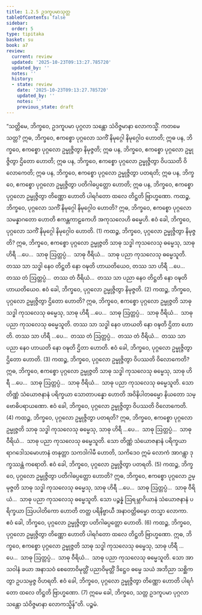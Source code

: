```yaml
---
title: 1.2.5 ဥဒကူပမာသုတ္တ
tableOfContents: false
sidebar:
  order: 5
type: tipitaka
basket: su
book: a7
review:
  current: review
  updated: '2025-10-23T09:13:27.785720'
  updated_by: ''
  notes: ''
  history:
  - state: review
    date: '2025-10-23T09:13:27.785720'
    updated_by: ''
    notes: ''
    previous_state: draft
---
```



<ReviewStatus review={frontmatter.review} showDetails={true} />

<HypothesisAnnotation frontmatter={frontmatter} />

<DynamicBreadcrumb />

<Division number="15" book="a7" e="ch" v="16" p="403">

<Paragraph number="68" book="a7">
“သတ္တိမေ, ဘိက္ခဝေ, ဥဒကူပမာ ပုဂ္ဂလာ သန္တော သံဝိဇ္ဇမာနာ လောကသ္မိံ. ကတမေ သတ္တ? ဣဓ, ဘိက္ခဝေ, ဧကစ္စော ပုဂ္ဂလော သကိံ နိမုဂ္ဂေါ နိမုဂ္ဂေါဝ ဟောတိ; ဣဓ ပန, ဘိက္ခဝေ, ဧကစ္စော ပုဂ္ဂလော ဥမ္မုဇ္ဇိတွာ နိမုဇ္ဇတိ; ဣဓ ပန, ဘိက္ခဝေ, ဧကစ္စော ပုဂ္ဂလော ဥမ္မုဇ္ဇိတွာ ဌိတော ဟောတိ; ဣဓ ပန, ဘိက္ခဝေ, ဧကစ္စော ပုဂ္ဂလော ဥမ္မုဇ္ဇိတွာ ဝိပဿတိ ဝိလောကေတိ; ဣဓ ပန, ဘိက္ခဝေ, ဧကစ္စော ပုဂ္ဂလော ဥမ္မုဇ္ဇိတွာ ပတရတိ; ဣဓ ပန, ဘိက္ခဝေ, ဧကစ္စော ပုဂ္ဂလော ဥမ္မုဇ္ဇိတွာ ပတိဂါဓပ္ပတ္တော ဟောတိ; ဣဓ ပန, ဘိက္ခဝေ, ဧကစ္စော ပုဂ္ဂလော ဥမ္မုဇ္ဇိတွာ တိဏ္ဏော ဟောတိ ပါရင်္ဂတော ထလေ တိဋ္ဌတိ ဗြာဟ္မဏော.
</Paragraph>

<Paragraph number="69" book="a7">
ကထဉ္စ, ဘိက္ခဝေ, ပုဂ္ဂလော သကိံ နိမုဂ္ဂေါ နိမုဂ္ဂေါဝ ဟောတိ? ဣဓ, ဘိက္ခဝေ, ဧကစ္စော ပုဂ္ဂလော သမန္နာဂတော ဟောတိ ဧကန္တကာဠကေဟိ အကုသလေဟိ ဓမ္မေဟိ. ဧဝံ ခေါ, ဘိက္ခဝေ, ပုဂ္ဂလော သကိံ နိမုဂ္ဂေါ နိမုဂ္ဂေါဝ ဟောတိ. (1)
</Paragraph>

<Paragraph number="70" book="a7">
ကထဉ္စ, ဘိက္ခဝေ, ပုဂ္ဂလော ဥမ္မုဇ္ဇိတွာ နိမုဇ္ဇတိ? ဣဓ, ဘိက္ခဝေ, ဧကစ္စော ပုဂ္ဂလော ဥမ္မုဇ္ဇတိ သာဓု သဒ္ဓါ ကုသလေသု ဓမ္မေသု, သာဓု ဟိရီ …ပေ…  သာဓု ဩတ္တပ္ပံ…  သာဓု ဝီရိယံ…  သာဓု ပညာ ကုသလေသု ဓမ္မေသူတိ. တဿ သာ သဒ္ဓါ နေဝ တိဋ္ဌတိ နော ဝဍ္ဎတိ ဟာယတိယေဝ, တဿ သာ ဟိရီ …ပေ…  တဿ တံ ဩတ္တပ္ပံ…  တဿ တံ ဝီရိယံ…  တဿ သာ ပညာ နေဝ တိဋ္ဌတိ နော ဝဍ္ဎတိ ဟာယတိယေဝ. ဧဝံ ခေါ, ဘိက္ခဝေ, ပုဂ္ဂလော ဥမ္မုဇ္ဇိတွာ နိမုဇ္ဇတိ. (2)
</Paragraph>

<Paragraph number="71" book="a7">
ကထဉ္စ, ဘိက္ခဝေ, ပုဂ္ဂလော ဥမ္မုဇ္ဇိတွာ ဌိတော ဟောတိ? ဣဓ, ဘိက္ခဝေ, ဧကစ္စော ပုဂ္ဂလော ဥမ္မုဇ္ဇတိ သာဓု သဒ္ဓါ ကုသလေသု ဓမ္မေသု, သာဓု ဟိရီ …ပေ…  သာဓု ဩတ္တပ္ပံ…  သာဓု ဝီရိယံ…  သာဓု ပညာ ကုသလေသု ဓမ္မေသူတိ. တဿ သာ သဒ္ဓါ နေဝ ဟာယတိ နော ဝဍ္ဎတိ ဌိတာ ဟောတိ. တဿ သာ ဟိရီ …ပေ…  တဿ တံ ဩတ္တပ္ပံ…  တဿ တံ ဝီရိယံ…  တဿ သာ ပညာ နေဝ ဟာယတိ နော ဝဍ္ဎတိ ဌိတာ ဟောတိ. ဧဝံ ခေါ, ဘိက္ခဝေ, ပုဂ္ဂလော ဥမ္မုဇ္ဇိတွာ ဌိတော ဟောတိ. (3)
</Paragraph>

<Paragraph number="72" book="a7">
ကထဉ္စ, ဘိက္ခဝေ, ပုဂ္ဂလော ဥမ္မုဇ္ဇိတွာ ဝိပဿတိ ဝိလောကေတိ? ဣဓ, ဘိက္ခဝေ, ဧကစ္စော ပုဂ္ဂလော ဥမ္မုဇ္ဇတိ သာဓု သဒ္ဓါ ကုသလေသု ဓမ္မေသု, သာဓု ဟိရီ …ပေ…  သာဓု ဩတ္တပ္ပံ…  သာဓု ဝီရိယံ…  သာဓု ပညာ ကုသလေသု ဓမ္မေသူတိ. သော တိဏ္ဏံ သံယောဇနာနံ ပရိက္ခယာ သောတာပန္နော ဟောတိ အဝိနိပါတဓမ္မော နိယတော သမ္ဗောဓိပရာယဏော. ဧဝံ ခေါ, ဘိက္ခဝေ, ပုဂ္ဂလော ဥမ္မုဇ္ဇိတွာ ဝိပဿတိ ဝိလောကေတိ. (4)
</Paragraph>

<Paragraph number="73" book="a7">
ကထဉ္စ, ဘိက္ခဝေ, ပုဂ္ဂလော ဥမ္မုဇ္ဇိတွာ ပတရတိ? ဣဓ, ဘိက္ခဝေ, ဧကစ္စော ပုဂ္ဂလော ဥမ္မုဇ္ဇတိ သာဓု သဒ္ဓါ ကုသလေသု ဓမ္မေသု, သာဓု ဟိရီ …ပေ…  သာဓု ဩတ္တပ္ပံ…  သာဓု ဝီရိယံ…  သာဓု ပညာ ကုသလေသု ဓမ္မေသူတိ. သော တိဏ္ဏံ သံယောဇနာနံ ပရိက္ခယာ ရာဂဒေါသမောဟာနံ တနုတ္တာ သကဒါဂါမီ ဟောတိ, သကိဒေဝ ဣမံ လောကံ အာဂန္တွာ ဒုက္ခဿန္တံ ကရောတိ. ဧဝံ ခေါ, ဘိက္ခဝေ, ပုဂ္ဂလော ဥမ္မုဇ္ဇိတွာ ပတရတိ. (5)
</Paragraph>

<Paragraph number="74" book="a7">
ကထဉ္စ, ဘိက္ခဝေ, ပုဂ္ဂလော ဥမ္မုဇ္ဇိတွာ ပတိဂါဓပ္ပတ္တော ဟောတိ? ဣဓ, ဘိက္ခဝေ, ဧကစ္စော ပုဂ္ဂလော ဥမ္မုဇ္ဇတိ သာဓု သဒ္ဓါ ကုသလေသု ဓမ္မေသု, သာဓု ဟိရီ …ပေ…  သာဓု ဩတ္တပ္ပံ…  သာဓု ဝီရိယံ…  သာဓု ပညာ ကုသလေသု ဓမ္မေသူတိ. သော ပဉ္စန္နံ ဩရမ္ဘာဂိယာနံ သံယောဇနာနံ ပရိက္ခယာ ဩပပါတိကော ဟောတိ တတ္ထ ပရိနိဗ္ဗာယီ အနာဝတ္တိဓမ္မော တသ္မာ လောကာ. ဧဝံ ခေါ, ဘိက္ခဝေ, ပုဂ္ဂလော ဥမ္မုဇ္ဇိတွာ ပတိဂါဓပ္ပတ္တော ဟောတိ. (6)
</Paragraph>

<Paragraph number="75" book="a7">
ကထဉ္စ, ဘိက္ခဝေ, ပုဂ္ဂလော ဥမ္မုဇ္ဇိတွာ တိဏ္ဏော ဟောတိ ပါရင်္ဂတော ထလေ တိဋ္ဌတိ ဗြာဟ္မဏော. ဣဓ, ဘိက္ခဝေ, ဧကစ္စော ပုဂ္ဂလော ဥမ္မုဇ္ဇတိ သာဓု သဒ္ဓါ ကုသလေသု ဓမ္မေသု, သာဓု ဟိရီ …ပေ…  သာဓု ဩတ္တပ္ပံ…  သာဓု ဝီရိယံ…  သာဓု ပညာ ကုသလေသု ဓမ္မေသူတိ. သော အာသဝါနံ ခယာ အနာသဝံ စေတောဝိမုတ္တိံ ပညာဝိမုတ္တိံ ဒိဋ္ဌေဝ ဓမ္မေ သယံ အဘိညာ သစ္ဆိကတွာ ဥပသမ္ပဇ္ဇ ဝိဟရတိ. ဧဝံ ခေါ, ဘိက္ခဝေ, ပုဂ္ဂလော ဥမ္မုဇ္ဇိတွာ တိဏ္ဏော ဟောတိ ပါရင်္ဂတော ထလေ တိဋ္ဌတိ ဗြာဟ္မဏော. (7)
</Paragraph>

<Paragraph number="76" book="a7">
ဣမေ ခေါ, ဘိက္ခဝေ, သတ္တ ဥဒကူပမာ ပုဂ္ဂလာ သန္တော သံဝိဇ္ဇမာနာ လောကသ္မိန်”တိ.

</Paragraph>
</Division>

<Paragraph number="77" type="center" book="a7">
ပဉ္စမံ.
</Paragraph>